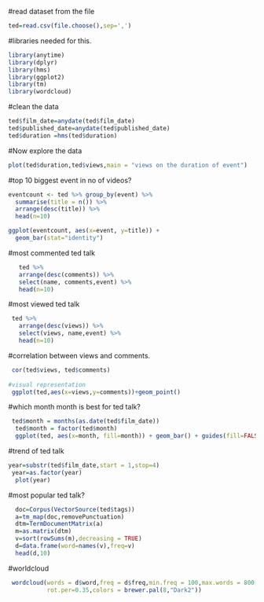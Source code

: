 #read dataset from the file
```{r}
ted=read.csv(file.choose(),sep=',')
```

#libraries needed for this.
```{r}
library(anytime)
library(dplyr)
library(hms)
library(ggplot2)
library(tm)
library(wordcloud)
```

#clean the data
```{r}
ted$film_date=anydate(ted$film_date)
ted$published_date=anydate(ted$published_date)
ted$duration =hms(ted$duration)
```


#Now explore the data
```{r}
plot(ted$duration,ted$views,main = "views on the duration of event")
```

#top 10 biggest event in no of videos?
```{r}
eventcount <- ted %>% group_by(event) %>%
  summarise(title = n()) %>%
  arrange(desc(title)) %>%
  head(n=10)
```

```{r}
ggplot(eventcount, aes(x=event, y=title)) +
  geom_bar(stat="identity")
```

#most commented ted talk
```{r}
   ted %>% 
   arrange(desc(comments)) %>%
   select(name, comments,event) %>%
   head(n=10)
```

#most viewed ted talk
```{r}
 ted %>% 
   arrange(desc(views)) %>% 
   select(views, name,event) %>% 
   head(n=10)
```

#correlation between views and comments.
```{r}
 cor(ted$views, ted$comments)
 
#visual representation
 ggplot(ted,aes(x=views,y=comments))+geom_point()
```

#which month month is best for ted talk?
```{r}
 ted$month = months(as.date(ted$film_date))
  ted$month = factor(ted$month)
  ggplot(ted, aes(x=month, fill=month)) + geom_bar() + guides(fill=FALSE)
```

#trend of ted talk
```{r}
year=substr(ted$film_date,start = 1,stop=4)
 year=as.factor(year)
  plot(year)
```

#most popular ted talk?
```{r}
  doc=Corpus(VectorSource(ted$tags))
  a=tm_map(doc,removePunctuation)
  dtm=TermDocumentMatrix(a)
  m=as.matrix(dtm)
  v=sort(rowSums(m),decreasing = TRUE)
  d=data.frame(word=names(v),freq=v)
  head(d,10)
```

#worldcloud
```{r}
 wordcloud(words = d$word,freq = d$freq,min.freq = 100,max.words = 800,random.order = FALSE,
           rot.per=0.35,colors = brewer.pal(8,"Dark2"))
```

